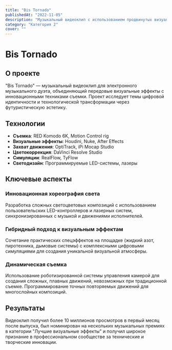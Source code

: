 ```yaml
---
title: "Bis Tornado"
publishedAt: "2022-11-05"
description: "Музыкальный видеоклип с использованием продвинутых визуальных эффектов и динамической съемки"
category: "Категория 2"
cover: ""
---
```


# Bis Tornado

## О проекте

"Bis Tornado" — музыкальный видеоклип для электронного музыкального дуэта, объединяющий передовые визуальные эффекты с инновационными техниками съемки. Проект исследует темы цифровой идентичности и технологической трансформации через футуристическую эстетику.

## Технологии

- **Съемка**: RED Komodo 6K, Motion Control rig
- **Визуальные эффекты**: Houdini, Nuke, After Effects
- **Захват движения**: OptiTrack, iPi Mocap Studio
- **Цветокоррекция**: DaVinci Resolve Studio
- **Симуляции**: RealFlow, TyFlow
- **Светодизайн**: Программируемые LED-системы, лазеры

## Ключевые аспекты

### Инновационная хореография света

Разработка сложных светоцветовых композиций с использованием пользовательских LED-контроллеров и лазерных систем, синхронизированных с музыкой и движениями исполнителей.

### Гибридный подход к визуальным эффектам

Сочетание практических спецэффектов на площадке (жидкий азот, пиротехника, дымовые системы) с комплексными цифровыми симуляциями для создания уникальной визуальной атмосферы.

### Динамическая съемка

Использование роботизированной системы управления камерой для создания сложных, плавных движений, невозможных при традиционной съемке. Программирование точных повторяемых движений для многослойных композиций.

## Результаты

Видеоклип получил более 10 миллионов просмотров в первый месяц после выпуска, был номинирован на нескольких музыкальных премиях в категории "Лучшие визуальные эффекты" и получил широкое признание в профессиональном сообществе за технические и творческие инновации. 